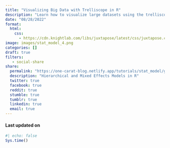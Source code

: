 ```yaml
---
title: "Visualizing Big Data with Trelliscope in R"
description: "Learn how to visualize large datasets using the trelliscopejs R package"
date: "08/28/2022"
format:
  html:
    css:
      - https://cdn.knightlab.com/libs/juxtapose/latest/css/juxtapose.css
image: images/stat_model_4.png
categories: []
draft: true
filters:
   - social-share
share:
  permalink: "https://one-carat-blog.netlify.app/tutorials/stat_model/glmer_stat_model.html"
  description: "Hierarchical and Mixed Effects Models in R"
  twitter: true
  facebook: true
  reddit: true
  stumble: true
  tumblr: true
  linkedin: true
  email: true
---
```






#### Last updated on {.unnumbered .unlisted .appendix}

```r
#| echo: false
Sys.time()
```

<!-- Do not forget to put flag counter -->